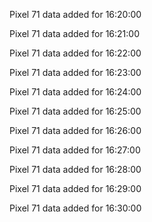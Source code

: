 Pixel 71 data added for 16:20:00

Pixel 71 data added for 16:21:00

Pixel 71 data added for 16:22:00

Pixel 71 data added for 16:23:00

Pixel 71 data added for 16:24:00

Pixel 71 data added for 16:25:00

Pixel 71 data added for 16:26:00

Pixel 71 data added for 16:27:00

Pixel 71 data added for 16:28:00

Pixel 71 data added for 16:29:00

Pixel 71 data added for 16:30:00

